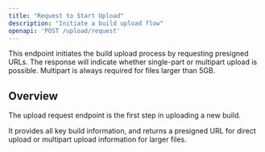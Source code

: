 ```yaml
---
title: "Request to Start Upload"
description: "Initiate a build upload flow"
openapi: 'POST /upload/request'
---
```


<Note>
  This endpoint initiates the build upload process by requesting presigned URLs. The response will indicate whether single-part or multipart upload is possible. Multipart is always required for files larger than 5GB.
</Note>

## Overview

The upload request endpoint is the first step in uploading a new build.

It provides all key build information, and returns a presigned URL for direct upload or multipart upload information for larger files.

